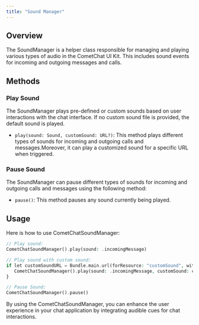 ```yaml
---
title: "Sound Manager"
---
```


## Overview

The SoundManager is a helper class responsible for managing and playing various types of audio in the CometChat UI Kit. This includes sound events for incoming and outgoing messages and calls.

## Methods

### Play Sound

The SoundManager plays pre-defined or custom sounds based on user interactions with the chat interface. If no custom sound file is provided, the default sound is played.

* `play(sound: Sound, customSound: URL?)`: This method plays different types of sounds for incoming and outgoing calls and messages.Moreover, it can play a customized sound for a specific URL when triggered.

### Pause Sound

The SoundManager can pause different types of sounds for incoming and outgoing calls and messages using the following method:

* `pause()`: This method pauses any sound currently being played.

## Usage

Here is how to use CometChatSoundManager:

```php
// Play sound:
CometChatSoundManager().play(sound: .incomingMessage)

// Play sound with custom sound:
if let customSoundURL = Bundle.main.url(forResource: "customSound", withExtension: "wav") {
   CometChatSoundManager().play(sound: .incomingMessage, customSound: customSoundURL)
}

// Pause Sound:
CometChatSoundManager().pause()
```
<Info>
By using the CometChatSoundManager, you can enhance the user experience in your chat application by integrating audible cues for chat interactions.
</Info>
